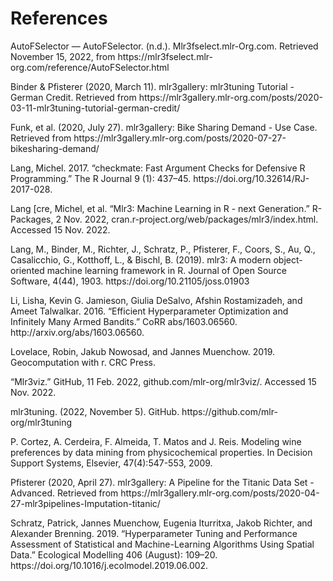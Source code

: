 # References

AutoFSelector — AutoFSelector. (n.d.). Mlr3fselect.mlr-Org.com. Retrieved November 15, 2022, from https://mlr3fselect.mlr-org.com/reference/AutoFSelector.html

Binder & Pfisterer (2020, March 11). mlr3gallery: mlr3tuning Tutorial - German Credit. Retrieved from https://mlr3gallery.mlr-org.com/posts/2020-03-11-mlr3tuning-tutorial-german-credit/

Funk, et al. (2020, July 27). mlr3gallery: Bike Sharing Demand - Use Case. Retrieved from https://mlr3gallery.mlr-org.com/posts/2020-07-27-bikesharing-demand/

Lang, Michel. 2017. “checkmate: Fast Argument Checks for Defensive R Programming.” The R Journal 9 (1): 437–45. https://doi.org/10.32614/RJ-2017-028.

Lang  [cre, Michel, et al. “Mlr3: Machine Learning in R - next Generation.” R-Packages, 2 Nov. 2022, cran.r-project.org/web/packages/mlr3/index.html. Accessed 15 Nov. 2022.

Lang, M., Binder, M., Richter, J., Schratz, P., Pfisterer, F., Coors, S., Au, Q., Casalicchio, G., Kotthoff, L., & Bischl, B. (2019). mlr3: A modern object-oriented machine learning framework in R. Journal of Open Source Software, 4(44), 1903. https://doi.org/10.21105/joss.01903

Li, Lisha, Kevin G. Jamieson, Giulia DeSalvo, Afshin Rostamizadeh, and Ameet Talwalkar. 2016. “Efficient Hyperparameter Optimization and Infinitely Many Armed Bandits.” CoRR abs/1603.06560. http://arxiv.org/abs/1603.06560.

Lovelace, Robin, Jakub Nowosad, and Jannes Muenchow. 2019. Geocomputation with r. CRC Press.

“Mlr3viz.” GitHub, 11 Feb. 2022, github.com/mlr-org/mlr3viz/. Accessed 15 Nov. 2022.

mlr3tuning. (2022, November 5). GitHub. https://github.com/mlr-org/mlr3tuning

P. Cortez, A. Cerdeira, F. Almeida, T. Matos and J. Reis.
Modeling wine preferences by data mining from physicochemical properties. In Decision Support Systems, Elsevier, 47(4):547-553, 2009.

Pfisterer (2020, April 27). mlr3gallery: A Pipeline for the Titanic Data Set - Advanced. Retrieved from https://mlr3gallery.mlr-org.com/posts/2020-04-27-mlr3pipelines-Imputation-titanic/

Schratz, Patrick, Jannes Muenchow, Eugenia Iturritxa, Jakob Richter, and Alexander Brenning. 2019. “Hyperparameter Tuning and Performance Assessment of Statistical and Machine-Learning Algorithms Using Spatial Data.” Ecological Modelling 406 (August): 109–20. https://doi.org/10.1016/j.ecolmodel.2019.06.002.
